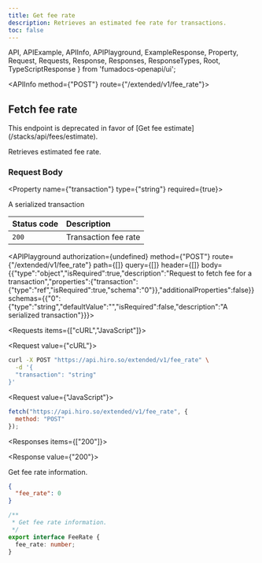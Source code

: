 ```yaml
---
title: Get fee rate
description: Retrieves an estimated fee rate for transactions.
toc: false
---
```


  API,
  APIExample,
  APIInfo,
  APIPlayground,
  ExampleResponse,
  Property,
  Request,
  Requests,
  Response,
  Responses,
  ResponseTypes,
  Root,
  TypeScriptResponse
} from 'fumadocs-openapi/ui';

<Root baseUrl="https://api.hiro.so">

<API>

<APIInfo method={"POST"} route={"/extended/v1/fee_rate"}>

## Fetch fee rate

<Callout title="Deprecated" type="warn">
This endpoint is deprecated in favor of [Get fee estimate](/stacks/api/fees/estimate).
</Callout>

Retrieves estimated fee rate.

### Request Body

<Property name={"transaction"} type={"string"} required={true}>

A serialized transaction

</Property>

| Status code | Description |
| :------ | :------ |
| `200` | Transaction fee rate |

<APIPlayground authorization={undefined} method={"POST"} route={"/extended/v1/fee_rate"} path={[]} query={[]} header={[]} body={{"type":"object","isRequired":true,"description":"Request to fetch fee for a transaction","properties":{"transaction":{"type":"ref","isRequired":true,"schema":"0"}},"additionalProperties":false}} schemas={{"0":{"type":"string","defaultValue":"","isRequired":false,"description":"A serialized transaction"}}}>

</APIPlayground>

</APIInfo>

<APIExample>

<Requests items={["cURL","JavaScript"]}>

<Request value={"cURL"}>

```bash
curl -X POST "https://api.hiro.so/extended/v1/fee_rate" \
  -d '{
  "transaction": "string"
}'
```

</Request>

<Request value={"JavaScript"}>

```js
fetch("https://api.hiro.so/extended/v1/fee_rate", {
  method: "POST"
});
```

</Request>

</Requests>

<Responses items={["200"]}>

<Response value={"200"}>

Get fee rate information.

<ResponseTypes>

<ExampleResponse>

```json
{
  "fee_rate": 0
}
```

</ExampleResponse>

<TypeScriptResponse>

```ts
/**
 * Get fee rate information.
 */
export interface FeeRate {
  fee_rate: number;
}
```

</TypeScriptResponse>

</ResponseTypes>

</Response>

</Responses>

</APIExample>

</API>

</Root>